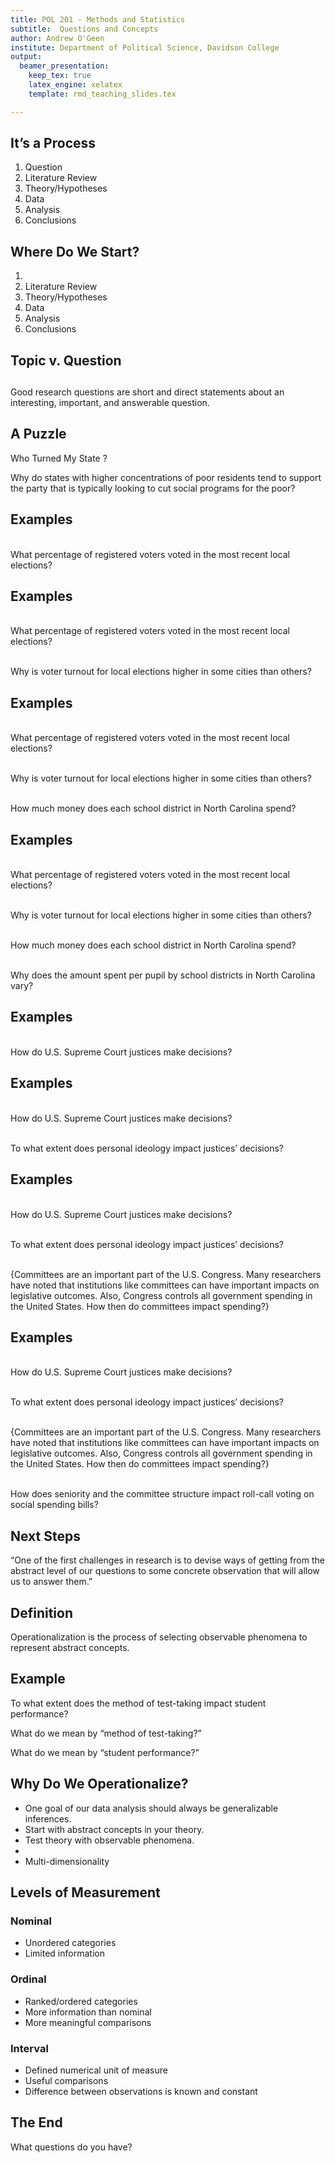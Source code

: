 ```yaml
---
title: POL 201 - Methods and Statistics
subtitle:  Questions and Concepts
author: Andrew O'Geen
institute: Department of Political Science, Davidson College
output: 
  beamer_presentation:
    keep_tex: true
    latex_engine: xelatex
    template: rmd_teaching_slides.tex

---
```


## It's a Process
 
 1. Question
 2. Literature Review
 3. Theory/Hypotheses
 4. Data
 5. Analysis
 6. Conclusions

## Where Do We Start?

 1. \textcolor{red}{Question}
 2. Literature Review
 3. Theory/Hypotheses
 4. Data
 5. Analysis
 6. Conclusions

## Topic v. Question
\begin{columns}
\column{.5\textwidth}
\textbf{Topics}
\small{\begin{itemize}
\item International development
\item Voting rights in U.S. Elections
\item Water disputes in the Middle East
\item Democratization
\item European elections
\end{itemize}}

\column{.5\textwidth}
\textbf{Questions}
\small{\begin{itemize}
\item Sentences with a ? at the end.
\end{itemize}}
\end{columns}

## {.c}

\centering
Good research questions are short and direct statements about an interesting, important, and answerable question.

## A Puzzle

Who Turned My \textcolor{blue}{Blue} State \textcolor{red}{Red}?
  
    
Why do states with higher concentrations of poor residents tend to support the party that is typically looking to cut social programs for the poor?

## Examples

\textcolor{red}{Bad}  
What percentage of registered voters voted in the most recent local elections?

## Examples

\textcolor{red}{Bad}  
What percentage of registered voters voted in the most recent local elections?
  
\textcolor{green}{Good}  
Why is voter turnout for local elections higher in some cities than others?

## Examples

\textcolor{red}{Bad}  
What percentage of registered voters voted in the most recent local elections?
  
\textcolor{green}{Good}  
Why is voter turnout for local elections higher in some cities than others?
  
\textcolor{red}{Bad}  
How much money does each school district in North Carolina spend?
  
## Examples

\textcolor{red}{Bad}  
What percentage of registered voters voted in the most recent local elections?
  
\textcolor{green}{Good}  
Why is voter turnout for local elections higher in some cities than others?
  
\textcolor{red}{Bad}  
How much money does each school district in North Carolina spend?
  
\textcolor{green}{Good}  
Why does the amount spent per pupil by school districts in North Carolina vary?

## Examples

\textcolor{red}{Bad}  
How do U.S. Supreme Court justices make decisions?

## Examples

\textcolor{red}{Bad}  
How do U.S. Supreme Court justices make decisions?
  
\textcolor{green}{Good}  
To what extent does personal ideology impact justices' decisions?

## Examples

\textcolor{red}{Bad}  
How do U.S. Supreme Court justices make decisions?
  
\textcolor{green}{Good}  
To what extent does personal ideology impact justices' decisions?
  
\textcolor{red}{Bad}  
\small{Committees are an important part of the U.S. Congress.  Many researchers have noted that institutions like committees can have important impacts on legislative outcomes.  Also, Congress controls all government spending in the United States.  How then do committees impact spending?}
  
## Examples

\textcolor{red}{Bad}  
How do U.S. Supreme Court justices make decisions?
  
\textcolor{green}{Good}  
To what extent does personal ideology impact justices' decisions?
  
\textcolor{red}{Bad}  
\small{Committees are an important part of the U.S. Congress.  Many researchers have noted that institutions like committees can have important impacts on legislative outcomes.  Also, Congress controls all government spending in the United States.  How then do committees impact spending?}
  
\textcolor{green}{Good}  
How does seniority and the committee structure impact roll-call voting on social spending bills?

## Next Steps {.c}

"One of the first challenges in research is to devise ways of getting from the abstract level of our questions to some concrete observation that will allow us to answer them."

## Definition {.c}

Operationalization is the process of selecting observable phenomena to represent abstract concepts.

## Example

To what extent does the method of test-taking impact student performance?
  
What do we mean by "method of test-taking?"
  
What do we mean by "student performance?"


## Why Do We Operationalize?

  - One goal of our data analysis should always be generalizable inferences.
  - Start with abstract concepts in your theory.
  - Test theory with observable phenomena.
  - \textcolor{red}{Operationalization connects theory with observation}
  - Multi-dimensionality
  
## Levels of Measurement

### Nominal
 - Unordered categories
 - Limited information
 
### Ordinal
 - Ranked/ordered categories
 - More information than nominal
 - More meaningful comparisons
 
### Interval
 - Defined numerical unit of measure
 - Useful comparisons
 - Difference between observations is known and constant
  
## The End {.c}
\centering
What questions do you have?
